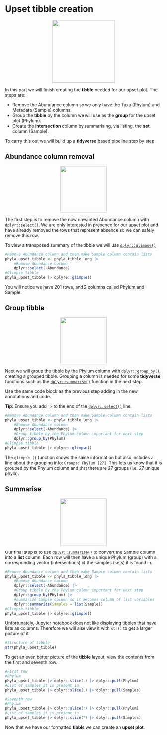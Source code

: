 # Upset tibble creation
<center>
![](images/allen_keys.png){style="width:200px"}
</center>

In this part we will finish creating the __tibble__ needed for our upset plot.
The steps are:

- Remove the Abundance column so we only have the Taxa (Phylum) and Metadata (Sample) columns.
- Group the __tibble__ by the column we will use as the __group__ for the upset plot (Phylum).
- Create the __intersection__ column by summarising, via listing, the __set__ column (Sample).

To carry this out we will build up a __tidyverse__ based pipeline step by step.

## Abundance column removal
<center>
<p><a href="https://neof-workshops.github.io/Tidyverse/dplyr/select.html">
<img src="/images/dplyr_select.png" width="150px">
</a></p>
</center>

The first step is to remove the now unwanted Abundance column with [`dplyr::select()`](https://neof-workshops.github.io/Tidyverse/dplyr/select.html).
We are only interested in presence for our upset plot and have already removed the rows that represent absence so we can safely remove this row.

To view a transposed summary of the tibble we will use [`dplyr::glimpse()`](https://neof-workshops.github.io/Tidyverse/dplyr/glimpse.html)

```r
#Remove Abundance column and then make Sample column contain lists
phyla_upset_tibble <- phyla_tibble_long |>
    #Remove Abundance column
    dplyr::select(-Abundance)
#Glimpse tibble
phyla_upset_tibble |> dplyre::glimpse()
```

You will notice we have 201 rows, and 2 columns called Phylum and Sample.

## Group tibble
<center>
<p><a href="https://neof-workshops.github.io/Tidyverse/dplyr/group_by.html">
<img src="/images/dplyr_group_by.png" width="150px">
</a></p>
</center>

Next we will group the tibble by the Phylum column with [`dplyr::group_by()`](https://neof-workshops.github.io/Tidyverse/dplyr/group_by.html), creating a grouped tibble.
Grouping a column is needed for some __tidyverse__ functions such as the [`dplyr::summarise()`](https://neof-workshops.github.io/Tidyverse/dplyr/summarise.html) function in the next step.

Use the same code block as the previous step adding in the new annotations and code.

__Tip:__ Ensure you add `|>` to the end of the [`dplyr::select()`](https://neof-workshops.github.io/Tidyverse/dplyr/select.html) line.

```r
#Remove Abundance column and then make Sample column contain lists
phyla_upset_tibble <- phyla_tibble_long |>
    #Remove Abundance column
    dplyr::select(-Abundance) |>
    #Group tibble by the Phylum column important for next step
    dplyr::group_by(Phylum)    
#Glimpse tibble
phyla_upset_tibble |> dplyre::glimpse()
```

The `glimpse ()` function shows the same information but also includes a line about the grouping info: `Groups: Phylum [27]`.
This lets us know that it is grouped by the Phylum column and that there are 27 groups (i.e. 27 unique phyla).

## Summarise
<center>
<p><a href="https://neof-workshops.github.io/Tidyverse/dplyr/summarise.html">
<img src="/images/dplyr_summarise.png" width="150px">
</a></p>
</center>

Our final step is to use [`dplyr::summarise()`](https://neof-workshops.github.io/Tidyverse/dplyr/summarise.html) to convert the Sample column into a __list__ column.
Each row will then have a unique Phylum (group) with a corresponding vector (intersections) of the samples (sets) it is found in.

```r
#Remove Abundance column and then make Sample column contain lists
phyla_upset_tibble <- phyla_tibble_long |>
    #Remove Abundance column
    dplyr::select(-Abundance) |>
    #Group tibble by the Phylum column important for next step
    dplyr::group_by(Phylum) |>
    #Summarize Sample column so it becomes column of list variables
    dplyr::summarize(Samples = list(Sample))  
#Glimpse tibble
phyla_upset_tibble |> dplyre::glimpse()
```

Unfortunately, Jupyter notebook does not like displaying tibbles that have lists as columns.
Therefore we will also view it with `str()` to get a larger picture of it

```r
#Structure of tibble
str(phyla_upset_tibble)
```

To get an even better picture of the __tibble__ layout, view the contents from the first and seventh row.

```r
#First row
#Phylum
phyla_upset_tibble |> dplyr::slice(1) |> dplyr::pull(Phylum)
#List of samples it is present in
phyla_upset_tibble |> dplyr::slice(1) |> dplyr::pull(Samples)
```

```r
#Seventh row
#Phylum
phyla_upset_tibble |> dplyr::slice(7) |> dplyr::pull(Phylum)
#List of samples it is present in
phyla_upset_tibble |> dplyr::slice(7) |> dplyr::pull(Samples)
```

Now that we have our formatted __tibble__ we can create an __upset plot__.

